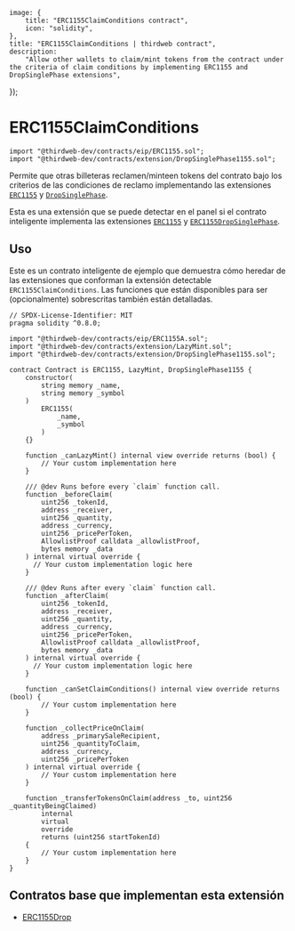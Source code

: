 
	image: {
		title: "ERC1155ClaimConditions contract",
		icon: "solidity",
	},
	title: "ERC1155ClaimConditions | thirdweb contract",
	description:
		"Allow other wallets to claim/mint tokens from the contract under the criteria of claim conditions by implementing ERC1155 and DropSinglePhase extensions",
});


# ERC1155ClaimConditions

```solidity
import "@thirdweb-dev/contracts/eip/ERC1155.sol";
import "@thirdweb-dev/contracts/extension/DropSinglePhase1155.sol";
```

Permite que otras billeteras reclamen/minteen tokens del contrato bajo los criterios de las condiciones de reclamo implementando las extensiones [`ERC1155`](/contracts/build/extensions/erc-1155/ERC1155) y [`DropSinglePhase`](/contracts/build/extensions/general/DropSinglePhase).

Esta es una extensión que se puede detectar en el panel si el contrato inteligente implementa las extensiones
[`ERC1155`](/contracts/build/extensions/erc-1155/ERC1155) y [`ERC1155DropSinglePhase`](/contracts/build/extensions/erc-1155/ERC1155DropSinglePhase).

<GithubButtonLink href="https://github.com/thirdweb-dev/contracts/blob/main/contracts/extension/DropSinglePhase1155.sol" />

## Uso

Este es un contrato inteligente de ejemplo que demuestra cómo heredar de las extensiones que conforman la extensión detectable `ERC1155ClaimConditions`.
Las funciones que están disponibles para ser (opcionalmente) sobrescritas también están detalladas.

```solidity
// SPDX-License-Identifier: MIT
pragma solidity ^0.8.0;

import "@thirdweb-dev/contracts/eip/ERC1155A.sol";
import "@thirdweb-dev/contracts/extension/LazyMint.sol";
import "@thirdweb-dev/contracts/extension/DropSinglePhase1155.sol";

contract Contract is ERC1155, LazyMint, DropSinglePhase1155 {
    constructor(
        string memory _name,
        string memory _symbol
    )
        ERC1155(
            _name,
            _symbol
        )
    {}

    function _canLazyMint() internal view override returns (bool) {
        // Your custom implementation here
    }

    /// @dev Runs before every `claim` function call.
    function _beforeClaim(
        uint256 _tokenId,
        address _receiver,
        uint256 _quantity,
        address _currency,
        uint256 _pricePerToken,
        AllowlistProof calldata _allowlistProof,
        bytes memory _data
    ) internal virtual override {
      // Your custom implementation logic here
    }

    /// @dev Runs after every `claim` function call.
    function _afterClaim(
        uint256 _tokenId,
        address _receiver,
        uint256 _quantity,
        address _currency,
        uint256 _pricePerToken,
        AllowlistProof calldata _allowlistProof,
        bytes memory _data
    ) internal virtual override {
      // Your custom implementation logic here
    }

    function _canSetClaimConditions() internal view override returns (bool) {
        // Your custom implementation here
    }

    function _collectPriceOnClaim(
        address _primarySaleRecipient,
        uint256 _quantityToClaim,
        address _currency,
        uint256 _pricePerToken
    ) internal virtual override {
        // Your custom implementation here
    }

    function _transferTokensOnClaim(address _to, uint256 _quantityBeingClaimed)
        internal
        virtual
        override
        returns (uint256 startTokenId)
    {
        // Your custom implementation here
    }
}
```

## Contratos base que implementan esta extensión

- [ERC1155Drop](/contracts/build/base-contracts/erc-1155/drop)
